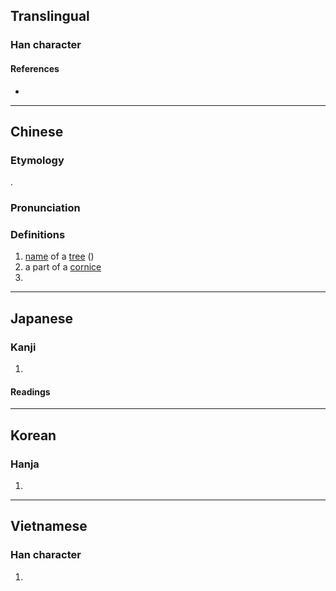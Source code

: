 {{also|栾|灤}}
{{character info/new}}
==Translingual==

===Han character===
{{Han char|rn=75|rad=木|as=19|sn=23|canj=VFD|four=22904|ids=⿱䜌木}}

====References====
* {{Han ref|kx=0564.010|dkj=15947|dj=0953.050|hdz=21324.150|uh=6B12|ud=27410|bh=F7E1|bd=63457}}

----

==Chinese==
{{zh-forms|s=栾}}

===Etymology===
{{Han etyl}}
{{Han compound|䜌|木|c1=p|c2=s|ls=psc|t2=tree}}.

===Pronunciation===
{{zh-pron
|m=luán
|c=lyun4
|mc=y
|oc=y
|ma=
|cat=pn,n
}}

===Definitions===
{{zh-hanzi}}

# [[name]] of a [[tree]] ({{taxlink|Koelreuteria paniculata|species|ver=180130}})
# a part of a [[cornice]] {{rfv-sense|zh}}
# {{surname|zh}}

----

==Japanese==
{{ja-kanji forms|栾|欒}}

===Kanji===
{{ja-kanji|grade=|rs=木19|shin=栾}}

# {{rfdef|ja|sort=木19}}

====Readings====
{{ja-readings
|goon=らん
|kanon=らん
|kun=おうち, ひじき, まどか, まるい
}}

----

==Korean==

===Hanja===
{{ko-hanja|hangeul=[[란]]>[[난]]|eumhun=|rv=ran>nan|mr=ran>nan|y=lan>nan}}

# {{rfdef|ko|sort=木19}}

----

==Vietnamese==

===Han character===
{{vi-hantu|[[loan]]|rs=木19}}

# {{rfdef|vi|sort=木19}}